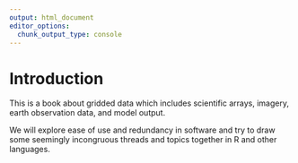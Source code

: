```yaml
---
output: html_document
editor_options: 
  chunk_output_type: console
---
```

# Introduction

This is a book about gridded data which includes scientific arrays, imagery, earth observation data, and model output. 

We will explore ease of use and redundancy in software and try to draw some seemingly incongruous threads and topics together in R and other languages. 
